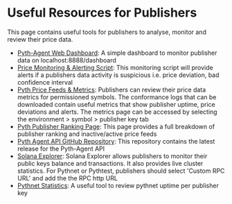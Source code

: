 # Useful Resources for Publishers

This page contains useful tools for publishers to analyse, monitor and review their price data.

- [Pyth-Agent Web Dashboard](https://github.com/pyth-network/pyth-agent/blob/9c1dbbc90a78edb628644778f0ba1e7ea084c452/src/agent/dashboard.rs#L171): A simple dashboard to monitor publisher data on localhost:8888/dashboard
- [Price Monitoring & Alerting Script](https://github.com/pyth-network/publisher-utils#monitoring): This monitoring script will provide alerts if a publishers data activity is suspicious i.e. price deviation, bad confidence interval
- [Pyth Price Feeds & Metrics](https://pyth.network/price-feeds): Publishers can review their price data metrics for permissioned symbols. The conformance logs that can be downloaded contain useful metrics that show publisher uptime, price deviations and alerts. The metrics page can be accessed by selecting the environment > symbol > publisher key tab
- [Pyth Publisher Ranking Page](https://pyth.network/publishers/ranking): This page provides a full breakdown of publisher ranking and inactive/active price feeds
- [Pyth Agent API GitHub Repository](https://github.com/pyth-network/pyth-agent): This repository contains the latest release for the Pyth-Agent API
- [Solana Explorer](https://explorer.solana.com): Solana Explorer allows publishers to monitor their public keys balance and transactions. It also provides live cluster statistics. For Pythnet or Pythtest, publishers should select 'Custom RPC URL' and add the the RPC http URL
- [Pythnet Statistics](https://pyth-web-git-pyth-stats-pyth-web.vercel.app/stats): A useful tool to review pythnet uptime per publisher key
